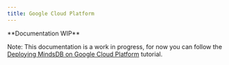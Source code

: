 ```yaml
---
title: Google Cloud Platform
---
```


<Warning> 
**Documentation WIP**

Note: This documentation is a work in progress, for now you can follow the
[Deploying MindsDB on Google Cloud Platform](https://community.ops.io/rutamhere/deploying-mindsdb-on-google-cloud-platform-41h9)
tutorial.

</Warning>
